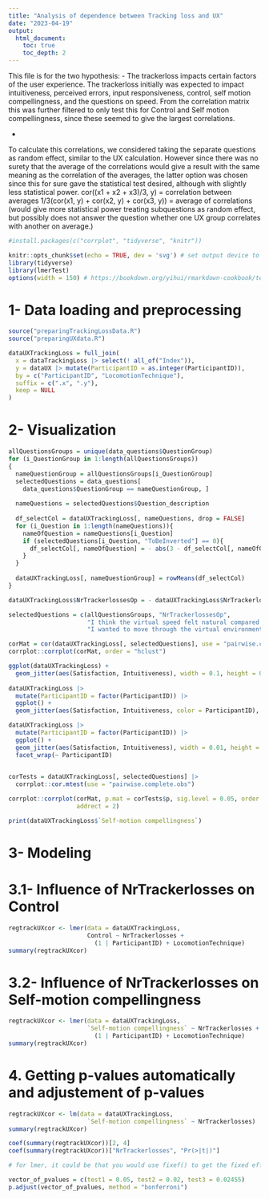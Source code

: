 ```yaml
---
title: "Analysis of dependence between Tracking loss and UX"
date: "2023-04-19"
output:
  html_document:
    toc: true
    toc_depth: 2
---
```

This file is for the two hypothesis:
- The trackerloss impacts certain factors of the user experience.
The trackerloss initially was expected to impact intuitiveness, perceived errors, input responsiveness, control, self motion compellingness, and the questions on speed.
From the correlation matrix this was further filtered to only test this for Control and Self motion compellingness, since these seemed to give the largest correlations.

- 





To calculate this correlations, we considered taking the separate questions as random effect, similar to the UX calculation. However since there was no surety that the average of the correlations would give a result with the same meaning as the correlation of the averages, the latter option was chosen since this for sure gave the statistical test desired, although with slightly less statistical power. 
cor((x1 + x2 + x3)/3, y) = correlation between averages
1/3(cor(x1, y) + cor(x2, y) + cor(x3, y)) = average of correlations (would give more statistical power treating subquestions as random effect, but possibly does not answer the question whether one UX group correlates with another on average.)



```r
#install.packages(c("corrplot", "tidyverse", "knitr"))
```

```r
knitr::opts_chunk$set(echo = TRUE, dev = 'svg') # set output device to svg
library(tidyverse)
library(lmerTest)
options(width = 150) # https://bookdown.org/yihui/rmarkdown-cookbook/text-width.html
```


# 1- Data loading and preprocessing


```r
source("preparingTrackingLossData.R")
source("preparingUXdata.R")
```


```r
dataUXTrackingLoss = full_join(
  x = dataTrackingLoss |> select(! all_of("Index")),
  y = dataUX |> mutate(ParticipantID = as.integer(ParticipantID)),
  by = c("ParticipantID", "LocomotionTechnique"),
  suffix = c(".x", ".y"),
  keep = NULL
)
```


# 2- Visualization

```r
allQuestionsGroups = unique(data_questions$QuestionGroup)
for (i_QuestionGroup in 1:length(allQuestionsGroups))
{
  nameQuestionGroup = allQuestionsGroups[i_QuestionGroup]
  selectedQuestions = data_questions[
    data_questions$QuestionGroup == nameQuestionGroup, ]
  
  nameQuestions = selectedQuestions$Question_description
  
  df_selectCol = dataUXTrackingLoss[, nameQuestions, drop = FALSE]
  for (i_Question in 1:length(nameQuestions)){
    nameOfQuestion = nameQuestions[i_Question]
    if (selectedQuestions[i_Question, "ToBeInverted"] == 0){
      df_selectCol[, nameOfQuestion] = - abs(3 - df_selectCol[, nameOfQuestion])
    }
  }
  
  dataUXTrackingLoss[, nameQuestionGroup] = rowMeans(df_selectCol)
}
```


```r
dataUXTrackingLoss$NrTrackerlossesOp = - dataUXTrackingLoss$NrTrackerlosses #invert, so better = less tracker losses

selectedQuestions = c(allQuestionsGroups, "NrTrackerlossesOp",
                      "I think the virtual speed felt natural compared to normal walking",
                      "I wanted to move through the virtual environment")

corMat = cor(dataUXTrackingLoss[, selectedQuestions], use = "pairwise.complete.obs")
corrplot::corrplot(corMat, order = "hclust")
```

```r
ggplot(dataUXTrackingLoss) +
  geom_jitter(aes(Satisfaction, Intuitiveness), width = 0.1, height = 0.1)
  
dataUXTrackingLoss |>
  mutate(ParticipantID = factor(ParticipantID)) |>
  ggplot() +
  geom_jitter(aes(Satisfaction, Intuitiveness, color = ParticipantID), width = 0.1, height = 0.1)

dataUXTrackingLoss |>
  mutate(ParticipantID = factor(ParticipantID)) |>
  ggplot() +
  geom_jitter(aes(Satisfaction, Intuitiveness), width = 0.01, height = 0.01) +
  facet_wrap(~ ParticipantID)
  
```


```r
corTests = dataUXTrackingLoss[, selectedQuestions] |> 
  corrplot::cor.mtest(use = "pairwise.complete.obs")

corrplot::corrplot(corMat, p.mat = corTests$p, sig.level = 0.05, order = "hclust",
                   addrect = 2)
```
```r
print(dataUXTrackingLoss$`Self-motion compellingness`)
```


# 3- Modeling

# 3.1- Influence of NrTrackerlosses on Control

```r
regtrackUXcor <- lmer(data = dataUXTrackingLoss,
                      Control ~ NrTrackerlosses + 
                        (1 | ParticipantID) + LocomotionTechnique)
summary(regtrackUXcor)
```


# 3.2- Influence of NrTrackerlosses on Self-motion compellingness

```r
regtrackUXcor <- lmer(data = dataUXTrackingLoss,
                      `Self-motion compellingness` ~ NrTrackerlosses + 
                        (1 | ParticipantID) + LocomotionTechnique)
summary(regtrackUXcor)
```


# 4. Getting p-values automatically and adjustement of p-values

```r
regtrackUXcor <- lm(data = dataUXTrackingLoss,
                      `Self-motion compellingness` ~ NrTrackerlosses)
summary(regtrackUXcor)

coef(summary(regtrackUXcor))[2, 4]
coef(summary(regtrackUXcor))["NrTrackerlosses", "Pr(>|t|)"]

# for lmer, it could be that you would use fixef() to get the fixed effects
```


```r
vector_of_pvalues = c(test1 = 0.05, test2 = 0.02, test3 = 0.02455)
p.adjust(vector_of_pvalues, method = "bonferroni")
```


